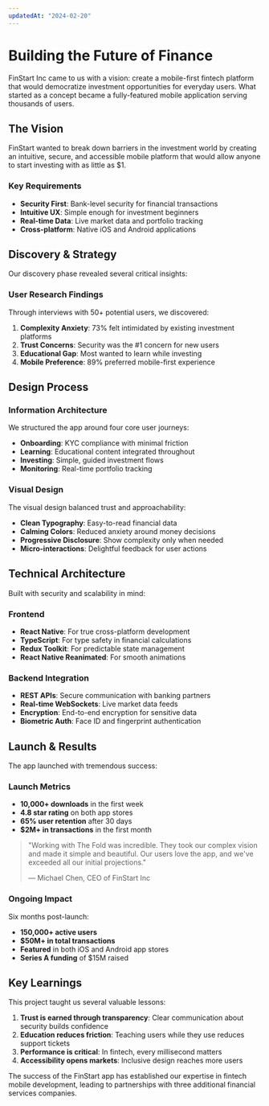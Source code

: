 ```yaml
---
updatedAt: "2024-02-20"
---
```


# Building the Future of Finance

FinStart Inc came to us with a vision: create a mobile-first fintech platform that would democratize investment opportunities for everyday users. What started as a concept became a fully-featured mobile application serving thousands of users.

<CaseStudyImage 
  src="/images/case-studies/fintech-mockup.jpg" 
  alt="Mobile app mockups showing various screens"
  caption="The final mobile application across iOS and Android platforms"
/>

## The Vision

FinStart wanted to break down barriers in the investment world by creating an intuitive, secure, and accessible mobile platform that would allow anyone to start investing with as little as $1.

### Key Requirements

- **Security First**: Bank-level security for financial transactions
- **Intuitive UX**: Simple enough for investment beginners
- **Real-time Data**: Live market data and portfolio tracking
- **Cross-platform**: Native iOS and Android applications

## Discovery & Strategy

Our discovery phase revealed several critical insights:

<CaseStudyImage 
  src="/images/case-studies/fintech-research.jpg" 
  alt="User journey mapping and research artifacts"
  caption="Extensive user research guided our design decisions"
  variant="large"
/>

### User Research Findings

Through interviews with 50+ potential users, we discovered:

1. **Complexity Anxiety**: 73% felt intimidated by existing investment platforms
2. **Trust Concerns**: Security was the #1 concern for new users
3. **Educational Gap**: Most wanted to learn while investing
4. **Mobile Preference**: 89% preferred mobile-first experience

## Design Process

### Information Architecture

We structured the app around four core user journeys:
- **Onboarding**: KYC compliance with minimal friction
- **Learning**: Educational content integrated throughout
- **Investing**: Simple, guided investment flows
- **Monitoring**: Real-time portfolio tracking

<CaseStudyImage 
  src="/images/case-studies/fintech-wireframes.jpg" 
  alt="App wireframes and user flow diagrams"
  caption="Detailed wireframes mapped out every user interaction"
/>

### Visual Design

The visual design balanced trust and approachability:

- **Clean Typography**: Easy-to-read financial data
- **Calming Colors**: Reduced anxiety around money decisions
- **Progressive Disclosure**: Show complexity only when needed
- **Micro-interactions**: Delightful feedback for user actions

## Technical Architecture

Built with security and scalability in mind:

### Frontend
- **React Native**: For true cross-platform development
- **TypeScript**: For type safety in financial calculations
- **Redux Toolkit**: For predictable state management
- **React Native Reanimated**: For smooth animations

### Backend Integration
- **REST APIs**: Secure communication with banking partners
- **Real-time WebSockets**: Live market data feeds
- **Encryption**: End-to-end encryption for sensitive data
- **Biometric Auth**: Face ID and fingerprint authentication

<CaseStudyImage 
  src="/images/case-studies/fintech-security.jpg" 
  alt="Security architecture diagram"
  caption="Multi-layered security approach protecting user data"
  variant="large"
/>

## Launch & Results

The app launched with tremendous success:

### Launch Metrics
- **10,000+ downloads** in the first week
- **4.8 star rating** on both app stores
- **65% user retention** after 30 days
- **$2M+ in transactions** in the first month

> "Working with The Fold was incredible. They took our complex vision and made it simple and beautiful. Our users love the app, and we've exceeded all our initial projections."
> 
> — Michael Chen, CEO of FinStart Inc

### Ongoing Impact

Six months post-launch:
- **150,000+ active users**
- **$50M+ in total transactions**
- **Featured** in both iOS and Android app stores
- **Series A funding** of $15M raised

<CaseStudyImage 
  src="/images/case-studies/fintech-success.jpg" 
  alt="App store features and user reviews"
  caption="App store recognition and user testimonials"
/>

## Key Learnings

This project taught us several valuable lessons:

1. **Trust is earned through transparency**: Clear communication about security builds confidence
2. **Education reduces friction**: Teaching users while they use reduces support tickets
3. **Performance is critical**: In fintech, every millisecond matters
4. **Accessibility opens markets**: Inclusive design reaches more users

The success of the FinStart app has established our expertise in fintech mobile development, leading to partnerships with three additional financial services companies.